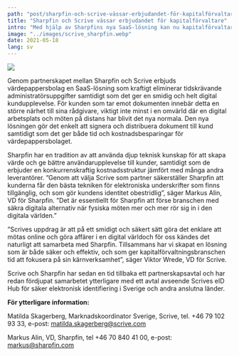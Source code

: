```yaml
---
path: "post/sharpfin-och-scrive-vässar-erbjudandet-för-kapitalförvaltare"
title: "Sharpfin och Scrive vässar erbjudandet för kapitalförvaltare"
intro: "Med hjälp av Sharpfins nya SaaS-lösning kan nu kapitalförvaltare och pensionsrådgivare ägna mindre tid åt tidskrävande administration och mer tid åt verksamhetens viktigaste tillgång – kunderna. Sharpfin och Scrive inleder ett samarbete som skapar en komplett Wealth Management Suite med ett unikt erbjudande för kapitalförvaltare. Redan nu kan anslutna värdepappersbolag använda sig av Scrives lösning för e-signering och sy ihop sin kundresa."
image: "../images/scrive_sharpfin.webp"
date: 2021-05-18
lang: sv
---
```


![](../images/scrive_sharpfin.webp)

Genom partnerskapet mellan Sharpfin och Scrive erbjuds värdepappersbolag en SaaS-lösning som kraftigt eliminerar tidskrävande administratörsuppgifter samtidigt som det ger en smidig och helt digital kundupplevelse. För kunden som tar emot dokumenten innebär detta en större närhet till sina rådgivare, viktigt inte minst i en omvärld där en digital arbetsplats och möten på distans har blivit det nya normala. Den nya lösningen gör det enkelt att signera och distribuera dokument till kund samtidigt som det ger både tid och kostnadsbesparingar för värdepappersbolaget.


Sharpfin har en tradition av att använda djup teknisk kunskap för att skapa värde och ge bättre användarupplevelse till kunder, samtidigt som de erbjuder en konkurrenskraftig kostnadsstruktur jämfört med många andra leverantörer. ”Genom att välja Scrive som partner säkerställer Sharpfin att kunderna får den bästa tekniken för elektroniska underskrifter som finns tillgänglig, och som gör kundens identitet obestridlig”, säger Markus Alin, VD för Sharpfin. ”Det är essentiellt för Sharpfin att förse branschen med säkra digitala alternativ när fysiska möten mer och mer rör sig in i den digitala världen.”

”Scrives uppdrag är att på ett smidigt och säkert sätt göra det enklare att mötas online och göra affärer i en digital världoch för oss kändes det naturligt att samarbeta med Sharpfin. Tillsammans har vi skapat en lösning som är både säker och effektiv, och som ger kapitalförvaltningsbranschen tid att fokusera på sin kärnverksamhet”, säger Viktor Wrede, VD för Scrive.


Scrive och Sharpfin har sedan en tid tillbaka ett partnerskapsavtal och har redan fördjupat samarbetet ytterligare med ett avtal avseende Scrives eID Hub för säker elektronisk identifiering i Sverige och andra anslutna länder.


**För ytterligare information:**

Matilda Skagerberg, Marknadskoordinator Sverige, Scrive, tel. +46 79 102 93 33, e-post: matilda.skagerberg@scrive.com

Markus Alin, VD, Sharpfin, tel +46 70 840 41 00, e-post: markus@sharpfin.com
